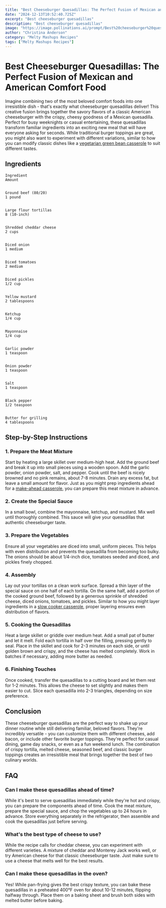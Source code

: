 ```yaml
---
title: "Best Cheeseburger Quesadillas: The Perfect Fusion of Mexican and American Comfort Food"
date: "2024-12-13T10:52:40.725Z"
excerpt: "Best cheeseburger quesadillas"
description: "Best cheeseburger quesadillas"
image: "https://image.pollinations.ai/prompt/Best%20cheeseburger%20quesadillas%2C%20realistic%20photo%2C%20high%20quality%2C%204k?width=1024&height=1024&nologo=true"
author: "Christina Anderson"
category: "Melty Mashups Recipes"
tags: ["Melty Mashups Recipes"]
---
```


# Best Cheeseburger Quesadillas: The Perfect Fusion of Mexican and American Comfort Food


Imagine combining two of the most beloved comfort foods into one irresistible dish - that's exactly what cheeseburger quesadillas deliver! This creative fusion brings together the savory flavors of a classic American cheeseburger with the crispy, cheesy goodness of a Mexican quesadilla. Perfect for busy weeknights or casual entertaining, these quesadillas transform familiar ingredients into an exciting new meal that will have everyone asking for seconds. While traditional burger toppings are great, you might also want to experiment with different variations, similar to how you can modify classic dishes like a [vegetarian green bean casserole](https://healtystack.com/vegetarian-green-bean-casserole/) to suit different tastes.



## Ingredients




    Ingredient
    Amount


    Ground beef (80/20)
    1 pound


    Large flour tortillas
    8 (10-inch)


    Shredded cheddar cheese
    2 cups


    Diced onion
    1 medium


    Diced tomatoes
    2 medium


    Diced pickles
    1/2 cup


    Yellow mustard
    2 tablespoons


    Ketchup
    1/4 cup


    Mayonnaise
    1/4 cup


    Garlic powder
    1 teaspoon


    Onion powder
    1 teaspoon


    Salt
    1 teaspoon


    Black pepper
    1/2 teaspoon


    Butter for grilling
    4 tablespoons





## Step-by-Step Instructions


### 1. Prepare the Meat Mixture

Start by heating a large skillet over medium-high heat. Add the ground beef and break it up into small pieces using a wooden spoon. Add the garlic powder, onion powder, salt, and pepper. Cook until the beef is nicely browned and no pink remains, about 7-8 minutes. Drain any excess fat, but leave a small amount for flavor. Just as you might prep ingredients ahead for a [make-ahead casserole](https://healtystack.com/make-ahead-green-bean-casserole/), you can prepare this meat mixture in advance.



### 2. Create the Special Sauce

In a small bowl, combine the mayonnaise, ketchup, and mustard. Mix well until thoroughly combined. This sauce will give your quesadillas that authentic cheeseburger taste.



### 3. Prepare the Vegetables

Ensure all your vegetables are diced into small, uniform pieces. This helps with even distribution and prevents the quesadilla from becoming too bulky. The onions should be about 1/4-inch dice, tomatoes seeded and diced, and pickles finely chopped.



### 4. Assembly

Lay out your tortillas on a clean work surface. Spread a thin layer of the special sauce on one half of each tortilla. On the same half, add a portion of the cooked ground beef, followed by a generous sprinkle of shredded cheese, diced onions, tomatoes, and pickles. Similar to how you might layer ingredients in a [slow cooker casserole](https://healtystack.com/slow-cooker-green-bean-casserole/), proper layering ensures even distribution of flavors.



### 5. Cooking the Quesadillas

Heat a large skillet or griddle over medium heat. Add a small pat of butter and let it melt. Fold each tortilla in half over the filling, pressing gently to seal. Place in the skillet and cook for 2-3 minutes on each side, or until golden brown and crispy, and the cheese has melted completely. Work in batches if necessary, adding more butter as needed.



### 6. Finishing Touches

Once cooked, transfer the quesadillas to a cutting board and let them rest for 1-2 minutes. This allows the cheese to set slightly and makes them easier to cut. Slice each quesadilla into 2-3 triangles, depending on size preference.



## Conclusion

These cheeseburger quesadillas are the perfect way to shake up your dinner routine while still delivering familiar, beloved flavors. They're incredibly versatile - you can customize them with different cheeses, add bacon, or include other favorite burger toppings. They're perfect for casual dining, game day snacks, or even as a fun weekend lunch. The combination of crispy tortilla, melted cheese, seasoned beef, and classic burger toppings creates an irresistible meal that brings together the best of two culinary worlds.



## FAQ


### Can I make these quesadillas ahead of time?

While it's best to serve quesadillas immediately while they're hot and crispy, you can prepare the components ahead of time. Cook the meat mixture, prepare the special sauce, and chop the vegetables up to 24 hours in advance. Store everything separately in the refrigerator, then assemble and cook the quesadillas just before serving.



### What's the best type of cheese to use?

While the recipe calls for cheddar cheese, you can experiment with different varieties. A mixture of cheddar and Monterey Jack works well, or try American cheese for that classic cheeseburger taste. Just make sure to use a cheese that melts well for the best results.



### Can I make these quesadillas in the oven?

Yes! While pan-frying gives the best crispy texture, you can bake these quesadillas in a preheated 400°F oven for about 10-12 minutes, flipping halfway through. Place them on a baking sheet and brush both sides with melted butter before baking.


